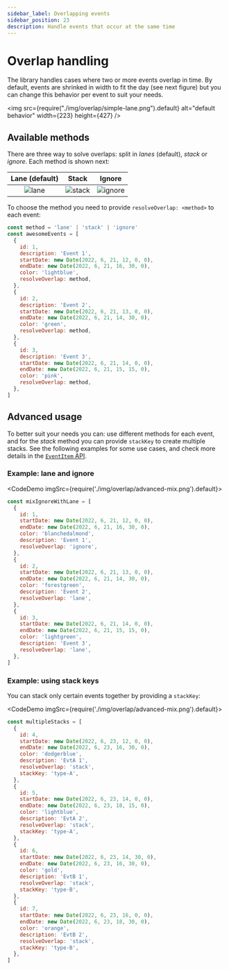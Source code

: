 ```yaml
---
sidebar_label: Overlapping events
sidebar_position: 23
description: Handle events that occur at the same time
---
```


# Overlap handling

The library handles cases where two or more events overlap in time. By default, events are shrinked in width to fit the day (see next figure) but you can change this behavior per event to suit your needs.

<img
  src={require("./img/overlap/simple-lane.png").default}
  alt="default behavior"
  width={223}
  height={427}
/>


## Available methods

There are three way to solve overlaps: split in _lanes_ (default), _stack_ or _ignore_. Each method is shown next:

| Lane (default) | Stack | Ignore |
| :---: | :---: | :---: |
| ![lane](./img/overlap/simple-lane.png) | ![stack](./img/overlap/simple-stack.png) | ![ignore](./img/overlap/simple-ignore.png) |

To choose the method you need to provide `resolveOverlap: <method>` to each event:

```js title="Basic usage"
const method = 'lane' | 'stack' | 'ignore'
const awesomeEvents = [
  {
    id: 1,
    description: 'Event 1',
    startDate: new Date(2022, 6, 21, 12, 0, 0),
    endDate: new Date(2022, 6, 21, 16, 30, 0),
    color: 'lightblue',
    resolveOverlap: method,
  },
  {
    id: 2,
    description: 'Event 2',
    startDate: new Date(2022, 6, 21, 13, 0, 0),
    endDate: new Date(2022, 6, 21, 14, 30, 0),
    color: 'green',
    resolveOverlap: method,
  },
  {
    id: 3,
    description: 'Event 3',
    startDate: new Date(2022, 6, 21, 14, 0, 0),
    endDate: new Date(2022, 6, 21, 15, 15, 0),
    color: 'pink',
    resolveOverlap: method,
  },
]
```

## Advanced usage

To better suit your needs you can: use different methods for each event, and for the _stack_ method you can provide `stackKey` to create multiple stacks.
See the following examples for some use cases, and check more details in the [`EventItem` API](../full-api/event#special-fields).

### Example: lane and ignore

<CodeDemo imgSrc={require('./img/overlap/advanced-mix.png').default}>

```js title="Lane and Ignore"
const mixIgnoreWithLane = [
  {
    id: 1,
    startDate: new Date(2022, 6, 21, 12, 0, 0),
    endDate: new Date(2022, 6, 21, 16, 30, 0),
    color: 'blanchedalmond',
    description: 'Event 1',
    resolveOverlap: 'ignore',
  },
  {
    id: 2,
    startDate: new Date(2022, 6, 21, 13, 0, 0),
    endDate: new Date(2022, 6, 21, 14, 30, 0),
    color: 'forestgreen',
    description: 'Event 2',
    resolveOverlap: 'lane',
  },
  {
    id: 3,
    startDate: new Date(2022, 6, 21, 14, 0, 0),
    endDate: new Date(2022, 6, 21, 15, 15, 0),
    color: 'lightgreen',
    description: 'Event 3',
    resolveOverlap: 'lane',
  },
]
```
</CodeDemo>


### Example: using stack keys
You can stack only certain events together by providing a `stackKey`:

<CodeDemo imgSrc={require('./img/overlap/advanced-mix.png').default}>

```js title="Multiple stacks"
const multipleStacks = [
  {
    id: 4,
    startDate: new Date(2022, 6, 23, 12, 0, 0),
    endDate: new Date(2022, 6, 23, 16, 30, 0),
    color: 'dodgerblue',
    description: 'EvtA 1',
    resolveOverlap: 'stack',
    stackKey: 'type-A',
  },
  {
    id: 5,
    startDate: new Date(2022, 6, 23, 14, 0, 0),
    endDate: new Date(2022, 6, 23, 18, 15, 0),
    color: 'lightblue',
    description: 'EvtA 2',
    resolveOverlap: 'stack',
    stackKey: 'type-A',
  },
  {
    id: 6,
    startDate: new Date(2022, 6, 23, 14, 30, 0),
    endDate: new Date(2022, 6, 23, 16, 30, 0),
    color: 'gold',
    description: 'EvtB 1',
    resolveOverlap: 'stack',
    stackKey: 'type-B',
  },
  {
    id: 7,
    startDate: new Date(2022, 6, 23, 16, 0, 0),
    endDate: new Date(2022, 6, 23, 18, 30, 0),
    color: 'orange',
    description: 'EvtB 2',
    resolveOverlap: 'stack',
    stackKey: 'type-B',
  },
]
```

</CodeDemo>

